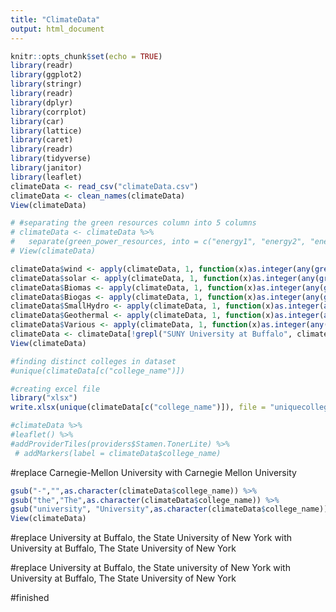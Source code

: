 ```yaml
---
title: "ClimateData"
output: html_document
---
```


```r
knitr::opts_chunk$set(echo = TRUE)
library(readr)
library(ggplot2)
library(stringr)
library(readr)
library(dplyr)
library(corrplot)
library(car)
library(lattice)
library(caret)
library(readr)
library(tidyverse)
library(janitor)
library(leaflet)
climateData <- read_csv("climateData.csv")
climateData <- clean_names(climateData)
View(climateData)

```

```r
# #separating the green resources column into 5 columns 
# climateData <- climateData %>% 
#   separate(green_power_resources, into = c("energy1", "energy2", "energy3", "energy4", "energy5"), sep = ",")
# View(climateData)
```

```r
climateData$wind <- apply(climateData, 1, function(x)as.integer(any(grep('Wind',x))))
climateData$solar <- apply(climateData, 1, function(x)as.integer(any(grep('Solar',x))))
climateData$Biomas <- apply(climateData, 1, function(x)as.integer(any(grep('Biomas',x))))
climateData$Biogas <- apply(climateData, 1, function(x)as.integer(any(grep('Biogas',x))))
climateData$SmallHydro <- apply(climateData, 1, function(x)as.integer(any(grep('Small-hydro',x))))
climateData$Geothermal <- apply(climateData, 1, function(x)as.integer(any(grep('Geothermal',x))))
climateData$Various <- apply(climateData, 1, function(x)as.integer(any(grep('Various',x))))
climateData <- climateData[!grepl("SUNY University at Buffalo", climateData$college_name),]
View(climateData)

```


```r
#finding distinct colleges in dataset
#unique(climateData[c("college_name")])

#creating excel file
library("xlsx")
write.xlsx(unique(climateData[c("college_name")]), file = "uniquecolleges.xlsx", sheetName = "UNIQUE COLLEGES", append = FALSE)
```


```r
#climateData %>% 
#leaflet() %>%
#addProviderTiles(providers$Stamen.TonerLite) %>%
 # addMarkers(label = climateData$college_name)
```

#replace Carnegie-Mellon University with Carnegie Mellon University
```r
gsub("-","",as.character(climateData$college_name)) %>%
gsub("the","The",as.character(climateData$college_name)) %>%
gsub("university", "University",as.character(climateData$college_name))
View(climateData)
```
#replace University at Buffalo, the State University of New York with University at Buffalo, The State University of New York

#replace University at Buffalo, the State university of New York with University at Buffalo, The State University of New York

#finished







